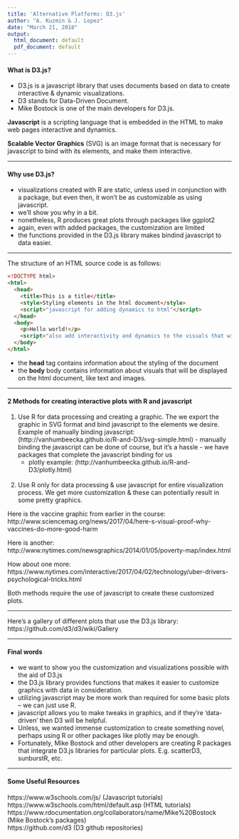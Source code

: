 ```yaml
---
title: 'Alternative Platforms: D3.js'
author: "A. Kuzmin & J. Lopez"
date: "March 21, 2018"
output:
  html_document: default
  pdf_document: default
---
```


#### What is D3.js? <br>
  - D3.js is a javascript library that uses documents based on data to create interactive & dynamic visualizations. <br>
  - D3 stands for Data-Driven Document. <br>
  - Mike Bostock is one of the main developers for D3.js.

<b>Javascript</b> is a scripting language that is embedded in the HTML to make web pages interactive and dynamics. 

<b>Scalable Vector Graphics</b>  (SVG) is an image format that is necessary for javascript to bind with its elements, and make them interactive.

***

#### Why use D3.js? <br>
  - visualizations created with R are static, unless used in conjunction with a package,
  but even then, it won't be as customizable as using javascript. <br>
  - we'll show you why in a bit. <br>
  - nonetheless, R produces great plots through packages like ggplot2 <br>
  - again, even with added packages, the customization are limited <br>
  - the functions provided in the D3.js library makes bindind javascript to data easier.
  
***

The structure of an HTML source code is as follows:
```html
<!DOCTYPE html>
<html>
  <head>
    <title>This is a title</title>
    <style>Styling elements in the html document</style>
    <script>"javascript for adding dynamics to html"</script>
  </head>
  <body>
    <p>Hello world!</p>
    <script>"also add interactivity and dynamics to the visuals that will appear" </script>
  </body>
</html>
```
  - the <b>head</b> tag contains information about the styling of the document
  - the <b>body</b> body contains information about visuals that will be displayed on the html document, like text and images.
  
***
  
#### 2 Methods for creating interactive plots with R and javascript

  1. Use R for data processing and creating a graphic. The we export the graphic in SVG format and bind javascript to the elements we desire.
  Example of manually binding javascript: (http://vanhumbeecka.github.io/R-and-D3/svg-simple.html)
    - manually binding the javascript can be done of course, but it's a hassle
    - we have packages that complete the javascript binding for us
      - plotly example: (http://vanhumbeecka.github.io/R-and-D3/plotly.html)
<br>
<br>
  
  2. Use R only for data processing & use javascript for entire visualization process. We get more customization & these can potentially result in some pretty graphics. 

Here is the vaccine graphic from earlier in the course: http://www.sciencemag.org/news/2017/04/here-s-visual-proof-why-vaccines-do-more-good-harm

Here is another: http://www.nytimes.com/newsgraphics/2014/01/05/poverty-map/index.html

How about one more: https://www.nytimes.com/interactive/2017/04/02/technology/uber-drivers-psychological-tricks.html

Both methods require the use of javascript to create these customized plots.
  
***
  
Here's a gallery of different plots that use the D3.js library: https://github.com/d3/d3/wiki/Gallery

***

#### Final words
- we want to show you the customization and visualizations possible with the aid of D3.js
- the D3.js library provides functions that makes it easier to customize graphics with data in consideration. 
- utilizing javascript may be more work than required for some basic plots -- we can just use R. 
- javascript allows you to make tweaks in graphics, and if they're 'data-driven' then D3 will be helpful.
- Unless, we wanted immense customization to create something novel, perhaps using R or other packages like plotly may be enough.
- Fortunately, Mike  Bostock and other developers are creating R packages that integrate D3.js libraries for particular plots. E.g. scatterD3, sunburstR, etc.

***

#### Some Useful Resources
https://www.w3schools.com/js/ (Javascript tutorials)<br>
https://www.w3schools.com/html/default.asp (HTML tutorials)<br>
https://www.rdocumentation.org/collaborators/name/Mike%20Bostock (Mike Bostock's packages)<br>
https://github.com/d3 (D3 github repositories)